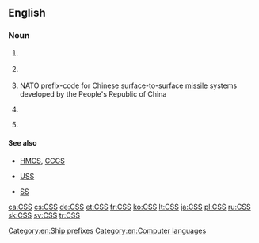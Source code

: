 ==English==
{{wikipedia|CSS (disambiguation)}}

===Noun===
{{en-noun|?}}

# {{computer|languages}} {{initialism of|w:Cascading Style Sheets|Cascading Style Sheets}}
# {{media|DVD}} {{initialism of|w:Content Scramble System|Content Scramble System}}
# {{military|rocketry}} NATO prefix-code for Chinese surface-to-surface [[missile]] systems developed by the People's Republic of China
# {{nautical}} {{initialism of|Canadian Survey Ship}} {{gloss|The designation for a survey ship operated by the Canadian Hydrographic Service}}
# {{historical|nautical|military}} {{initialism of|Confederate States Ship}} {{gloss|The designation for a commissioned warship operated by the Confederate States Navy}}

====See also====
* {{sense|Canada}} [[HMCS]], [[CCGS]]
* {{sense|Confederate States of America}} [[USS]]
* {{sense|NATO}} [[SS]]

[[Category:en:Ship prefixes]]
[[Category:en:Computer languages]]

[[ca:CSS]]
[[cs:CSS]]
[[de:CSS]]
[[et:CSS]]
[[fr:CSS]]
[[ko:CSS]]
[[lt:CSS]]
[[ja:CSS]]
[[pl:CSS]]
[[ru:CSS]]
[[sk:CSS]]
[[sv:CSS]]
[[tr:CSS]]
